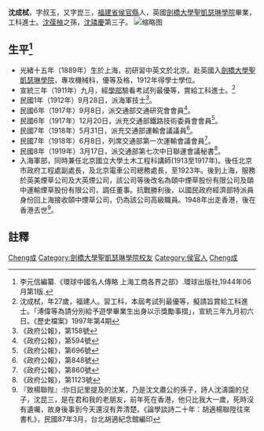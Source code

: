 {{明清人物信息框
| 姓名 = 沈成栻
| 圖片名稱= 沈成栻.jpg
| 圖片大小 =
| 圖片說明 = 
| 最高職務 = 
| 國家 = 大清
| 籍貫 = [[福建|福建]][[侯官縣|侯官縣]]
| 字號 = 字叔玉，又字崑三
| 諡號 =
| 出生日期 = 光緒甲申年十一月初九日生（西元1884年12月25日星期四）
| 出生地點 =
| 逝世日期 = 
| 逝世地點 =
| 府邸 = 
| 墓葬 =  
| 配偶 = 配英女琥珀氏名詩枇；妾無錫張氏 
| 世系 = 
| 親屬 = 子沈觐暾、沈觐威
| 出身 =
* 福州船政水師學堂肄業
* 英國芬斯浦治工科大學畢業
* 倫敦大學經濟科鐵路科畢業
* 學部考試工科進士
| 經歷<ref>《武林沈氏遷閩本支家譜》</ref> =
* 英國大中鐵路實習
* 奧國蕪康機圖廠副工程師
* 郵傳部鐵路局委員
* 鐵路學習車務總管
* 滬楓鐵路幫總管
* 滬杭甬鐵路車務副總管
* 中日聯運委員會技術委員會法規委員會委員
* 交通部參事
* 滬寧滬杭甬鐵路管理局局長
* 中美合辦中華懋業銀行上海分行副行長天津分行行長總管理處副總經理
* 統一銀公司協理
* 國華銀行廣東分行經理
* 郵政儲金滙業局副局長
* 全國經濟委員會工程専門委員會常務委員
* 財政部關務署署長
| 著作 = 
* 
}}
'''沈成栻'''{{BD|1884年|12月25日|1955年||catIdx=S沈成栻}}，字叔玉，又字崑三，[[福建省|福建省]][[侯官縣|侯官縣]]人，英國[[劍橋大學聖凱瑟琳學院|劍橋大學聖凱瑟琳學院]]畢業，工科進士。[[沈葆楨|沈葆楨]]之孫，[[沈璘慶|沈璘慶]]第三子。
[[File:Shen_Chengshi.jpg|缩略图]]
== 生平<ref>李元信編纂.《環球中國名人傳略 上海工商各界之部》.環球出版社,1944年06月第1版.</ref>==
* 光緒十五年（1889年）生於上海，初研習中英文於北京。赴英國入[[劍橋大學聖凱瑟琳學院|劍橋大學聖凱瑟琳學院]]，專攻機械科，優等及格，1912年得學士學位。
* 宣統三年（1911年）九月，經[[學部|學部]]驗看考試列最優等，賞給工科進士。<ref>沈成栻，年27歲，福建人。習工科，本屆考試列最優等，擬請旨賞給工科進士。「溥偉等為請分別給予遊學畢業生出身以示獎勵事摺」，宣統三年九月初六日。《歷史檔案》1997年第4期</ref>
* 民國1年（1912年）9月28日，派海軍技士<ref>《政府公報》，第158號</ref>。
* 民國6年（1917年）9月8日，派交通部交通研究會會員<ref>《政府公報》，第594號</ref>。
* 民國6年（1917年）12月20日，派充交通部鐵路技術委員會會員<ref>《政府公報》，第696號</ref>。
* 民國7年（1918年）5月31日，派充交通部運輸會議議員<ref>《政府公報》，第848號</ref>。
* 民國7年（1918年）6月8日，列席交通部第一次運輸會議會員<ref>《政府公報》，第860號</ref>。
* 民國8年（1919年）3月17日，派交通部第七次中日聯運會議秘書<ref>《政府公報》，第1123號</ref>。
* 入海軍部，同時兼任北京國立大學土木工程科講師(1913至1917年)。後任北京市政府工程處副處長，及北京電車公司總務處長，至1923年。後到上海，服務於英美煙草公司及大英煙公司，該公司等後改名為頤中煙草股份有限公司及頤中運輸煙草股份有限公司，調任董事。抗戰勝利後，以國民政府經濟部特派員身份回上海接收頤中煙草公司，仍為該公司高級職員。1948年出走香港，後在香港去世<ref>『致楊聯陛』:你日記里提及的沈某，乃是沈文肅公的孫子，詩人沈濤園的兒子，沈昆三，是在君和我的老朋友，前年死在香港，他只比我大一歲，死時沒有遺囑，故身後事到今天還沒有弄清楚。《論學談詩二十年：胡適楊聯陞往來書札》，民國87年3月，台北胡適紀念館編印</ref>。

==註釋==
{{reflist}}
{{宣統三年游學畢業進士}}
{{DEFAULTSORT:S沈成栻}}
[[Category:沈姓|Cheng成]]
[[Category:劍橋大學聖凱瑟琳學院校友|Category:劍橋大學聖凱瑟琳學院校友]]
[[Category:侯官人|Category:侯官人]]
[[Category:沈葆楨家族|Cheng成]]